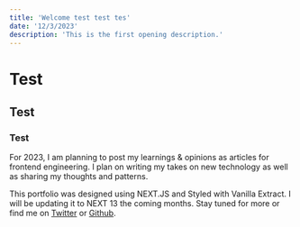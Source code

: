 ```yaml
---
title: 'Welcome test test tes'
date: '12/3/2023'
description: 'This is the first opening description.'
---
```


# Test

## Test

### Test

For 2023, I am planning to post my learnings & opinions as articles for frontend
engineering. I plan on writing my takes on new technology as well as sharing my
thoughts and patterns.

This portfolio was designed using NEXT.JS and Styled with Vanilla Extract. I
will be updating it to NEXT 13 the coming months. Stay tuned for more or find me
on [Twitter](https://twitter.com/scottykaye) or
[Github](https://github.com/scottykaye).
